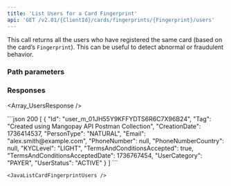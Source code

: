 ```yaml
---
title: 'List Users for a Card Fingerprint'  
api: 'GET /v2.01/{ClientId}/cards/fingerprints/{Fingerprint}/users'  
---
```


  

This call returns all the users who have registered the same card (based on the card’s `Fingerprint`). This can be useful to detect abnormal or fraudulent behavior.  

### Path parameters  

<Fingerprint />  

### Responses  

<AccordionGroup><Accordion title="200">  

<Array_UsersResponse /></Accordion></AccordionGroup>  

<ResponseExample>
```json 200  
[
    {
        "Id": "user_m_01JH55Y9KFFYDTS6R6C7X96B24",
        "Tag": "Created using Mangopay API Postman Collection",
        "CreationDate": 1736414537,
        "PersonType": "NATURAL",
        "Email": "alex.smith@example.com",
        "PhoneNumber": null,
        "PhoneNumberCountry": null,
        "KYCLevel": "LIGHT",
        "TermsAndConditionsAccepted": true,
        "TermsAndConditionsAcceptedDate": 1736767454,
        "UserCategory": "PAYER",
        "UserStatus": "ACTIVE"
    }
]
```
</ResponseExample>

<RequestExample>

    <JavaListCardFingerprintUsers />

</RequestExample>